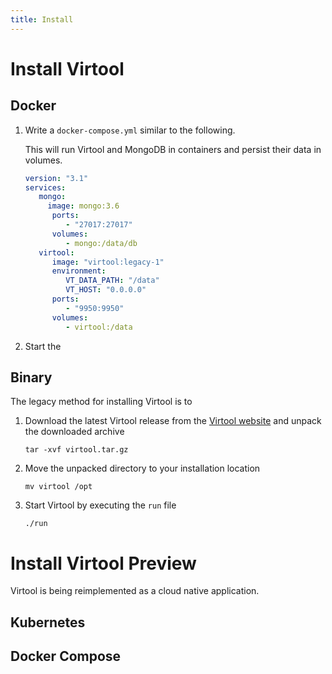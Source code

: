 ```yaml
---
title: Install
---
```


# Install Virtool

## Docker <Recommended />

1. Write a `docker-compose.yml` similar to the following.

   This will run Virtool and MongoDB in containers and persist their data in volumes.

   ```yaml
   version: "3.1"
   services:
      mongo:
        image: mongo:3.6
         ports:
            - "27017:27017"
         volumes:
            - mongo:/data/db
      virtool:
         image: "virtool:legacy-1"
         environment:
            VT_DATA_PATH: "/data"
            VT_HOST: "0.0.0.0"
         ports:
            - "9950:9950"
         volumes:
            - virtool:/data
   ```

2. Start the

## Binary

The legacy method for installing Virtool is to

1. Download the latest Virtool release from the [Virtool website](http://www.virtool.ca "Virtool Website") and unpack the downloaded archive

   ```shell
   tar -xvf virtool.tar.gz
   ```

2. Move the unpacked directory to your installation location

   ```shell
   mv virtool /opt
   ```

3. Start Virtool by executing the `run` file

   ```shell
   ./run
   ```

# Install Virtool Preview

Virtool is being reimplemented as a cloud native application.

## Kubernetes

## Docker Compose
